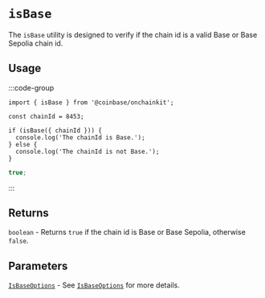 


# `isBase`

The `isBase` utility is designed to verify if the chain id is a valid Base or Base Sepolia chain id.

## Usage

:::code-group

```tsx twoslash [code]
import { isBase } from '@coinbase/onchainkit';

const chainId = 8453;

if (isBase({ chainId })) {
  console.log('The chainId is Base.');
} else {
  console.log('The chainId is not Base.');
}
```

```ts [return value]
true;
```

:::

## Returns

`boolean` - Returns `true` if the chain id is Base or Base Sepolia, otherwise `false`.

## Parameters

[`IsBaseOptions`](./types#isbaseoptions) - See [`IsBaseOptions`](./types#isbaseoptions) for more details.


<FeedbackWidget />
